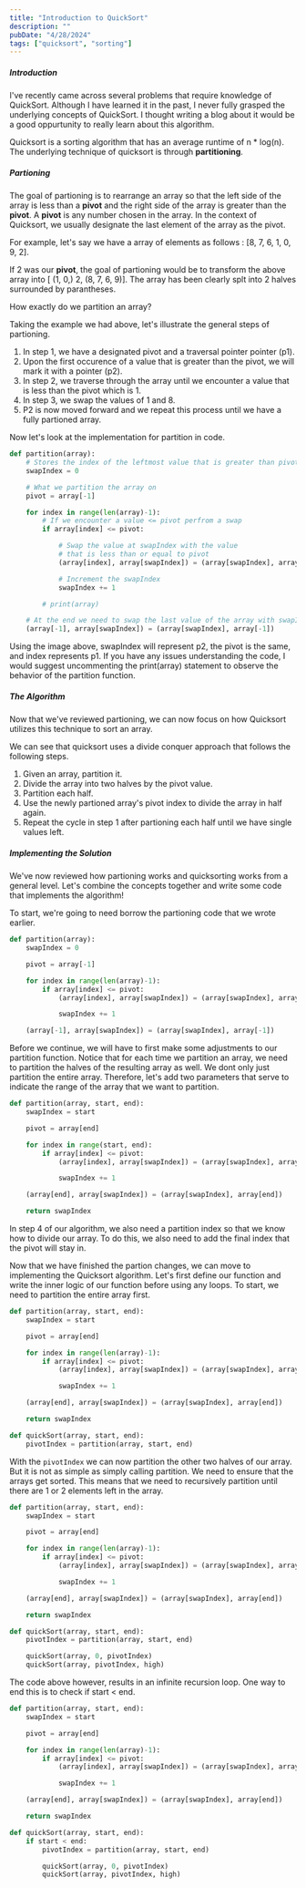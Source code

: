 ```yaml
---
title: "Introduction to QuickSort"
description: ""
pubDate: "4/28/2024"
tags: ["quicksort", "sorting"]
---
```



##### Introduction

I've recently came across several problems that require knowledge of QuickSort. Although I have learned it in the past, I never fully grasped the underlying concepts of QuickSort. I thought writing a blog about it would be a good oppurtunity to really learn about this algorithm.

Quicksort is a sorting algorithm that has an average runtime of n \* log(n). The underlying technique of quicksort is through **partitioning**.

##### Partioning

The goal of partioning is to rearrange an array so that the left side of the array is less than a **pivot** and the right side of the array is greater than the **pivot**. A **pivot** is any number chosen in the array. In the context of Quicksort, we usually designate the last element of the array as the pivot.

For example, let's say we have a array of elements as follows : [8, 7, 6, 1, 0, 9, 2].

If 2 was our **pivot**, the goal of partioning would be to transform the above array into [ (1, 0,) 2, (8, 7, 6, 9)]. The array has been clearly splt into 2 halves surrounded by parantheses.

How exactly do we partition an array?

<Figure src="/quicksort/partition-1.PNG"></Figure>

Taking the example we had above, let's illustrate the general steps of partioning.

1. In step 1, we have a designated pivot and a traversal pointer pointer (p1).
2. Upon the first occurence of a value that is greater than the pivot, we will mark it with a pointer (p2).
3. In step 2, we traverse through the array until we encounter a value that is less than the pivot which is 1.
4. In step 3, we swap the values of 1 and 8.
5. P2 is now moved forward and we repeat this process until we have a fully partioned array.

Now let's look at the implementation for partition in code.

```python
def partition(array):
    # Stores the index of the leftmost value that is greater than pivot
    swapIndex = 0

    # What we partition the array on
    pivot = array[-1]

    for index in range(len(array)-1):
        # If we encounter a value <= pivot perfrom a swap
        if array[index] <= pivot:

            # Swap the value at swapIndex with the value
            # that is less than or equal to pivot
            (array[index], array[swapIndex]) = (array[swapIndex], array[index])

            # Increment the swapIndex
            swapIndex += 1

        # print(array)

    # At the end we need to swap the last value of the array with swapIndex
    (array[-1], array[swapIndex]) = (array[swapIndex], array[-1])
```

Using the image above, swapIndex will represent p2, the pivot is the same, and index represents p1. If you have any issues understanding the code, I would suggest uncommenting the print(array) statement to observe the behavior of the partition function.

##### The Algorithm

Now that we've reviewed partioning, we can now focus on how Quicksort utilizes this technique to sort an array.

<Figure src="/quicksort/quicksort-1.PNG"></Figure>

We can see that quicksort uses a divide conquer approach that follows the following steps.

1. Given an array, partition it.
2. Divide the array into two halves by the pivot value.
3. Partition each half.
4. Use the newly partioned array's pivot index to divide the array in half again.
5. Repeat the cycle in step 1 after partioning each half until we have single values left.

##### Implementing the Solution

We've now reviewed how partioning works and quicksorting works from a general level. Let's combine the concepts together and write some code that implements the algorithm!

To start, we're going to need borrow the partioning code that we wrote earlier.

```python
def partition(array):
    swapIndex = 0

    pivot = array[-1]

    for index in range(len(array)-1):
        if array[index] <= pivot:
            (array[index], array[swapIndex]) = (array[swapIndex], array[index])

            swapIndex += 1

    (array[-1], array[swapIndex]) = (array[swapIndex], array[-1])
```

Before we continue, we will have to first make some adjustments to our partition function. Notice that for each time we partition an array, we need to partition the halves of the resulting array as well. We dont only just partition the entire array. Therefore, let's add two parameters that serve to indicate the range of the array that we want to partition.

```python
def partition(array, start, end):
    swapIndex = start

    pivot = array[end]

    for index in range(start, end):
        if array[index] <= pivot:
            (array[index], array[swapIndex]) = (array[swapIndex], array[index])

            swapIndex += 1

    (array[end], array[swapIndex]) = (array[swapIndex], array[end])

    return swapIndex
```

In step 4 of our algorithm, we also need a partition index so that we know how to divide our array. To do this, we also need to add the final index that the pivot will stay in.

Now that we have finished the partion changes, we can move to implementing the Quicksort algorithm. Let's first define our function and write the inner logic of our function before using any loops. To start, we need to partition the entire array first.

```python
def partition(array, start, end):
    swapIndex = start

    pivot = array[end]

    for index in range(len(array)-1):
        if array[index] <= pivot:
            (array[index], array[swapIndex]) = (array[swapIndex], array[index])

            swapIndex += 1

    (array[end], array[swapIndex]) = (array[swapIndex], array[end])

    return swapIndex

def quickSort(array, start, end):
    pivotIndex = partition(array, start, end)
```

With the `pivotIndex` we can now partition the other two halves of our array. But it is not as simple as simply calling partition. We need to ensure that the arrays get sorted. This means that we need to recursively partition until there are 1 or 2 elements left in the array.

```python
def partition(array, start, end):
    swapIndex = start

    pivot = array[end]

    for index in range(len(array)-1):
        if array[index] <= pivot:
            (array[index], array[swapIndex]) = (array[swapIndex], array[index])

            swapIndex += 1

    (array[end], array[swapIndex]) = (array[swapIndex], array[end])

    return swapIndex

def quickSort(array, start, end):
    pivotIndex = partition(array, start, end)

    quickSort(array, 0, pivotIndex)
    quickSort(array, pivotIndex, high)
```

The code above however, results in an infinite recursion loop. One way to end this is to check if start < end.

```python
def partition(array, start, end):
    swapIndex = start

    pivot = array[end]

    for index in range(len(array)-1):
        if array[index] <= pivot:
            (array[index], array[swapIndex]) = (array[swapIndex], array[index])

            swapIndex += 1

    (array[end], array[swapIndex]) = (array[swapIndex], array[end])

    return swapIndex

def quickSort(array, start, end):
    if start < end:
        pivotIndex = partition(array, start, end)

        quickSort(array, 0, pivotIndex)
        quickSort(array, pivotIndex, high)
```
